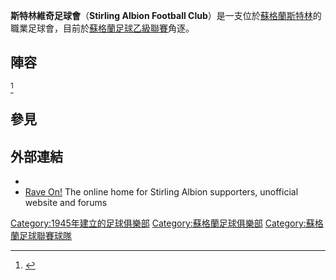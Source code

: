 {{noteTA
|G1=足球
|1=zh-hans:艾比安士特宁; zh-hk:史特靈; zh-tw:斯特林維奇;
}}
{{Infobox football club
| clubname     = 斯特林維奇足球會
| image        = <!-- 檔案不存在 [[Image:Stirling_Albion_FC_logo.png|150px]] -->
| fullname     = Stirling Albion Football Club
| nickname     = The Binos
| current      = 2014–15 Stirling Albion F.C. season
| founded      = 1945年
| ground       = [[斯特林|斯特林]][[Forthbank_Stadium|Forthbank Stadium]]
| capacity     = {{SPFL-stadiums|stirlingalbion}} (2,508 seated)
| chairman     = Stuart Brown
| mgrtitle     = Manager
| manager      = [[Stuart_McLaren|Stuart McLaren]]
| league   = [[蘇格蘭足球乙級聯賽|蘇格蘭足球乙級聯賽]] 
| season   = 2014–15 
| position = [[蘇格蘭足球甲級聯賽|蘇格蘭足球甲級聯賽]] , 10 (降級)
<!-- Home kit -->
| pattern_la1   =
| pattern_b1    = _tpe1984_away
| pattern_ra1   =
| pattern_sh1   =
| pattern_so1   = _hoops_red
| leftarm1      = FFFFFF
| body1         = FFFFFF
| rightarm1     = FFFFFF
| shorts1       = FFFFFF
| socks1        = FFFFFF
<!-- Away kit -->
| pattern_la2   = _black_stripes
| pattern_b2    = _blackstripes
| pattern_ra2   = _black_stripes
| pattern_sh2   =
| pattern_so2   = _black_band_top
| leftarm2      = 0000FF
| body2         = 0000FF
| rightarm2     = 0000FF
| shorts2       = 000000
| socks2        = 0000FF
| website       ={{url|stirlingalbionfc.co.uk/}}
}}
'''斯特林維奇足球會'''（'''Stirling Albion Football Club'''）是一支位於[[蘇格蘭|蘇格蘭]][[斯特林|斯特林]]的職業足球會，目前於[[蘇格蘭足球乙級聯賽|蘇格蘭足球乙級聯賽]]角逐。

==陣容==
{{updated|2015年7月25日更新}}<ref>{{cite news |title=Squad List |url=http://www.stirlingalbionfc.co.uk/squad-list |work=stirlingalbionfc.co.uk |publisher=Stirling Albion F.C. |accessdate=24 November 2011 |archive-url=https://web.archive.org/web/20120206055654/http://www.stirlingalbionfc.co.uk/squad-list |archive-date=2012-02-06 |dead-url=yes }}</ref>
{{Fs start}}
{{Fs player|no=|nat=SCO|pos=GK|name=Cammy Binnie}}
{{Fs player|no=|nat=SCO|pos=GK|name=[[Chris_Smith_(footballer,_born_1986)|Chris Smith]]}}
{{Fs player|no=|nat=SCO|pos=DF|name=[[Ross_Forsyth|Ross Forsyth]]}}
{{Fs player|no=|nat=SCO|pos=DF|name=Lee Hamilton}}
{{Fs player|no=|nat=SCO|pos=DF|name=Ross McGeachie}}
{{Fs player|no=|nat=SCO|pos=DF|name=[[Kevin_McKinlay|Kevin McKinlay]]}}
{{Fs player|no=|nat=SCO|pos=DF|name=Ross McMillan}}
{{Fs player|no=|nat=SCO|pos=DF|name=[[Ross_Smith_(Scottish_footballer)|Ross Smith]]}}
{{Fs player|no=|nat=SCO|pos=DF|name=[[Mark_Staunton|Mark Staunton]]}}
{{Fs player|no=|nat=SCO|pos=MF|name=Craig Comrie}}
{{Fs mid}}
{{Fs player|no=|nat=SCO|pos=MF|name=Sean Dickson}}
{{Fs player|no=|nat=SCO|pos=MF|name=[[Phil_Johnston|Phil Johnston]]}}
{{Fs player|no=|nat=SCO|pos=MF|name=[[Jon-Paul_McGovern|Jon-Paul McGovern]]}}
{{Fs player|no=|nat=SCO|pos=MF|name=[[Willie_Robertson_(footballer)|Willie Robertson]]}}
{{Fs player|no=|nat=SCO|pos=MF|name=[[Darren_Smith_(footballer,_born_1988)|Darren Lee Smith]]}}
{{Fs player|no=|nat=SCO|pos=MF|name=David Verlaque}}
{{Fs player|no=|nat=SCO|pos=FW|name=[[Craig_Beattie|Craig Beattie]]}}
{{Fs player|no=|nat=SCO|pos=FW|name=Sandy Cunningham}}
{{Fs player|no=|nat=SCO|pos=FW|name=[[Steven_Doris|Steven Doris]]}}
{{Fs player|no=|nat=SCO|pos=FW|name=Salim Kouider-Aissa}}
{{Fs end}}

== 參見 ==
{{Reflist}}

==外部連結==
* {{official website|http://www.stirlingalbionfc.co.uk/}}
* [http://www.raveonstirlingalbion.com/ Rave On!] {{Wayback|url=http://www.raveonstirlingalbion.com/ |date=20150801002350 }} The online home for Stirling Albion supporters, unofficial website and forums

{{DEFAULTSORT:Stirling Albion}}
[[Category:1945年建立的足球俱樂部|Category:1945年建立的足球俱樂部]]
[[Category:蘇格蘭足球俱樂部|Category:蘇格蘭足球俱樂部]]
[[Category:蘇格蘭足球聯賽球隊|Category:蘇格蘭足球聯賽球隊]]